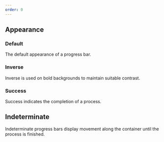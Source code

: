 ```yaml
---
order: 0
---
```



## Appearance

### Default

The default appearance of a progress bar.

<Example
  Component={ProgressBarDefaultExample}
  packageName="@atlaskit/progress-bar"
/>

### Inverse

Inverse is used on bold backgrounds to maintain suitable contrast.

<Example
  Component={ProgressBarInverseExample}
  packageName="@atlaskit/progress-bar"
  backgroundColor="blue"
/>

### Success

Success indicates the completion of a process.

<Example
  Component={ProgressBarSuccessExample}
  packageName="@atlaskit/progress-bar"
/>

## Indeterminate

Indeterminate progress bars display movement along the container until the process is finished.

<Example
  Component={ProgressBarIndeterminateExample}
  packageName="@atlaskit/progress-bar"
/>
